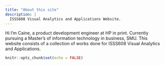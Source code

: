 ```yaml
---
title: "About this site"
description: |
  ISSS608 Visual Analytics and Applications Website.
---
```


Hi I'm Caine, a product development engineer at HP in print. Currently pursuing a Master's of information technology in business, SMU. This website consists of a collection of works done for ISSS608 Visual Analytics and Applications.     


```r
knitr::opts_chunk$set(echo = FALSE)
```

